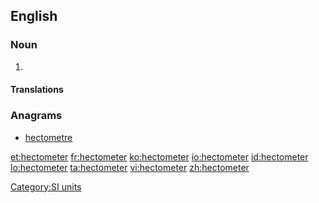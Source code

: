 ==English==

===Noun===
{{en-noun}}

# {{alternative spelling of|hectometre|from=US}}

====Translations====
{{trans-see|hectometre}}

===Anagrams===
* [[hectometre#English|hectometre]]

[[Category:SI units]]

[[et:hectometer]]
[[fr:hectometer]]
[[ko:hectometer]]
[[io:hectometer]]
[[id:hectometer]]
[[lo:hectometer]]
[[ta:hectometer]]
[[vi:hectometer]]
[[zh:hectometer]]